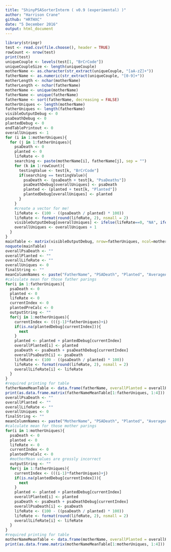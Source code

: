 ```yaml
---
title: "ShinyPSASorterInterm ( v0.9 (experimental) )"
author: "Harrison Crane"
github: "HRTHXC"
date: "5 December 2016"
output: html_document
---
```


```r
library(stringr)
test <- read.csv(file.choose(), header = TRUE)
rowCount <- nrow(test)
print(test)
uniqueCouple <- levels(test[1, "BrCrCode"])
uniqueCoupleSize <- length(uniqueCouple)
motherName <- as.character(str_extract(uniqueCouple, "[aA-zZ]+"))
fatherName <- as.numeric(str_extract(uniqueCouple, "[0-9]+"))
motherLength <- nchar(motherName)
fatherLength <- nchar(fatherName)
motherName <- unique(motherName)
fatherName <- unique(fatherName)
fatherName <- sort(fatherName, decreasing = FALSE)
motherUniques <- length(motherName)
fatherUniques <- length(fatherName)
visibleOutputDebug <- 0
psaDeathDebug <- 0
plantedDebug <- 0
endTablePrintout <- 0
overallUniques <- 1
for (i in 1:motherUniques){
  for (j in 1:fatherUniques){
    psaDeath <- 0
    planted <- 0
    lifeRate <- 0
    searching <- paste(motherName[i], fatherName[j], sep = "")
    for (k in 1:rowCount){
      testingValue <- test[k, "BrCrCode"]
      if(searching == testingValue){
        psaDeath <- (psaDeath + test[k, "PsaDeaths"])
        psaDeathDebug[overallUniques] <- psaDeath
        planted <- (planted + test[k, "Planted"])
        plantedDebug[overallUniques] <- planted
      }
    }
    #create a vector for me!
    lifeRate <- (100 - ((psaDeath / planted) * 100))
    lifeRate <- format(round(lifeRate, 2), nsmall = 2)
    visibleOutputDebug[overallUniques] <- ifelse(lifeRate==0, "NA", ifelse(lifeRate>40 , paste(lifeRate, "STS"), lifeRate))
    overallUniques <- overallUniques + 1
  }
}
mainTable <- matrix(visibleOutputDebug, nrow=fatherUniques, ncol=motherUniques, dimnames = list(fatherName, motherName))
noquote(mainTable)
overallPsaDeath <- ""
overallPlanted <- ""
overallLifeRate <- ""
overallUniques <- 0
finalString <- ""
meanColumnNames <- paste("FatherName", "PSADeath", "Planted", "AverageAlive")
#calculate mean for those father parings
for(i in 1:fatherUniques){
  psaDeath <- 0
  planted <- 0
  lifeRate <- 0
  currentIndex <- 0
  plantedPreCalc <- 0
  outputString <- ""
  for(j in 1:motherUniques){
    currentIndex <- (((j-1)*fatherUniques)+i)
    if(is.na(plantedDebug[currentIndex])){
      next
    }
    planted <- planted + plantedDebug[currentIndex]
    overallPlanted[i] <- planted
    psaDeath <- psaDeath + psaDeathDebug[currentIndex]
    overallPsaDeath[i] <- psaDeath
    lifeRate <- (100 - ((psaDeath / planted) * 100))
    lifeRate <- format(round(lifeRate, 2), nsmall = 2)
    overallLifeRate[i] <- lifeRate
  }
}
#required printing for table
fatherNameMeanTable <- data.frame(fatherName, overallPlanted = overallPlanted[1:fatherUniques], overallPsaDeath = overallPsaDeath[1:fatherUniques], overallLifeRate = overallLifeRate[1:fatherUniques])
print(as.data.frame.matrix(fatherNameMeanTable[1:fatherUniques, 1:4]))
overallPsaDeath <- ""
overallPlanted <- ""
overallLifeRate <- ""
overallUniques <- 0
finalString <- ""
meanColumnNames <- paste("MotherName", "PSADeath", "Planted", "AverageAlive")
#calculate mean for those mother parings
for(i in 1:motherUniques){
  psaDeath <- 0
  planted <- 0
  lifeRate <- 0
  currentIndex <- 0
  plantedPreCalc <- 0
  #motherMean values are grossly incorrect
  outputString <- ""
  for(j in 1:fatherUniques){
    currentIndex <- (((i-1)*fatherUniques)+j)
    if(is.na(plantedDebug[currentIndex])){
      next
    }
    planted <- planted + plantedDebug[currentIndex]
    overallPlanted[i] <- planted
    psaDeath <- psaDeath + psaDeathDebug[currentIndex]
    overallPsaDeath[i] <- psaDeath
    lifeRate <- (100 - ((psaDeath / planted) * 100))
    lifeRate <- format(round(lifeRate, 2), nsmall = 2)
    overallLifeRate[i] <- lifeRate
  }
}
#required printing for table
motherNameMeanTable <- data.frame(motherName, overallPlanted = overallPlanted[1:motherUniques], overallPsaDeath = overallPsaDeath[1:motherUniques], overallLifeRate = overallLifeRate[1:motherUniques])
print(as.data.frame.matrix(motherNameMeanTable[1:motherUniques, 1:4]))
```
